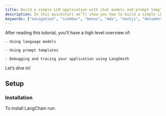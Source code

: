 ```yaml
---
title: Build a simple LLM application with chat models and prompt templates
description: In this quickstart we’ll show you how to build a simple LLM application with LangChain. This application will translate text from English into another language. This is a relatively simple LLM application - it’s just a single LLM call plus some prompting. Still, this is a great way to get started with LangChain - a lot of features can be built with just some prompting and an LLM call!
keywords: ["navigation", "sidebar", "menus", "mdx", "nextjs", "documents"]
---
```


After reading this tutorial, you’ll have a high level overview of:

    - Using language models

    - Using prompt templates

    - Debugging and tracing your application using LangSmith

Let’s dive in!

## Setup

### Installation

To install LangChain run: